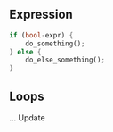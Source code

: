 ## Expression

```rust
if (bool-expr) {
    do_something();
} else {
    do_else_something();
}
```

## Loops
... Update
